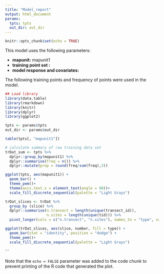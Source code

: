 ```yaml
---
title: "Model_report"
output: html_document
params:
  tpts: tpts
  out_dir: out_dir
---
```


```r
knitr::opts_chunk$set(echo = TRUE)
```

This model uses the following parameters: 

* **mapunit:** mapunit1
* **training point set : **
* **model response and covariates: ** 


The following training points and frequency of points were used in the model. 

```r

## Load library
library(data.table)
library(rmarkdown)
library(knitr)
library(dplyr)
library(ggplot2)

tpts <- params$tpts
out_dir <- params$out_dir

```


```r

table(tpts[, "mapunit1"])

# calculate summary of raw training data set
trDat_sum <- tpts %>%
  dplyr::group_by(mapunit1) %>%
  dplyr::summarise(freq = n()) %>%
  dplyr::mutate(prop = round(freq/sum(freq),3))

ggplot(tpts, aes(mapunit1)) +
  geom_bar() + 
  theme_pem()+
  theme(axis.text.x = element_text(angle = 90))+
  scale_fill_discrete_sequential(palette = "Light Grays")

trDat_slices <- trDat %>%
  group_by (slice) %>%
  dplyr::summarise(n.transect = length(unique(transect_id)),
                   n.sites = length(unique(tid))) %>% 
  pivot_longer(cols = c("n.transect", "n.sites"), names_to = "type", values_to = "number")

ggplot(trDat_slices, aes(slice, number, fill = type)) +
  geom_bar(stat = "identity", position = "dodge") + 
  theme_pem()+
  scale_fill_discrete_sequential(palette = "Light Grays")

```


```

Note that the `echo = FALSE` parameter was added to the code chunk to prevent printing of the R code that generated the plot.
